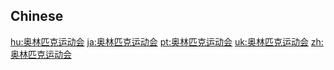 {{also|奧林匹克運動會}}
==Chinese==
{{zh-see|奧林匹克運動會}}

[[hu:奥林匹克运动会]]
[[ja:奥林匹克运动会]]
[[pt:奥林匹克运动会]]
[[uk:奥林匹克运动会]]
[[zh:奥林匹克运动会]]